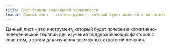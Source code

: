 ```yaml
---
title: Лист Стадии социальной тревожности
teaser: Данный лист – это инструмент, который будет полезен в когнитивно-поведенческой терапии для изучения поддерживающих факторов с клиентом, а затем для изучения возможных стратегий лечения.
---
```


Данный лист – это инструмент, который будет полезен в когнитивно-поведенческой терапии для изучения поддерживающих факторов с клиентом, а затем для изучения возможных стратегий лечения.
